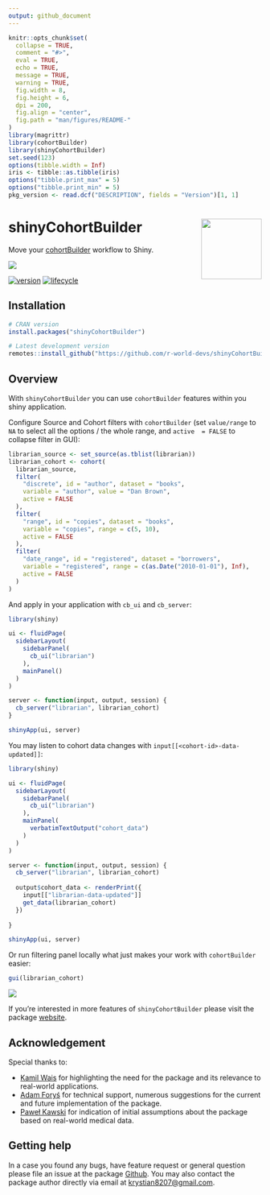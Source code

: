 ```yaml
---
output: github_document
---
```


```r
knitr::opts_chunk$set(
  collapse = TRUE,
  comment = "#>",
  eval = TRUE,        
  echo = TRUE,
  message = TRUE,
  warning = TRUE,
  fig.width = 8,
  fig.height = 6,
  dpi = 200,
  fig.align = "center",
  fig.path = "man/figures/README-"
)
library(magrittr)
library(cohortBuilder)
library(shinyCohortBuilder)
set.seed(123)
options(tibble.width = Inf)
iris <- tibble::as.tibble(iris)
options("tibble.print_max" = 5)
options("tibble.print_min" = 5)
pkg_version <- read.dcf("DESCRIPTION", fields = "Version")[1, 1]
```

# shinyCohortBuilder <img src="man/figures/logo.png" align="right" width="120" />

Move your [cohortBuilder](https://r-world-devs.github.io/cohortBuilder/) workflow to Shiny.

![](man/figures/doc_01.gif)

[![version](https://img.shields.io/static/v1.svg?label=github.com&message=v.`r I(pkg_version)`&color=ff69b4)](https://r-world-devs.github.io/shinyCohortBuilder/)
[![lifecycle](https://img.shields.io/badge/lifecycle-experimental-orange.svg)](https://lifecycle.r-lib.org/articles/stages.html#experimental)

## Installation

```r
# CRAN version
install.packages("shinyCohortBuilder")

# Latest development version
remotes::install_github("https://github.com/r-world-devs/shinyCohortBuilder")
```

## Overview

With `shinyCohortBuilder` you can use `cohortBuilder` features within you shiny application.

Configure Source and Cohort filters with `cohortBuilder` (set `value/range` to `NA` 
to select all the options / the whole range, and `active  = FALSE` to collapse filter in GUI):

```r
librarian_source <- set_source(as.tblist(librarian))
librarian_cohort <- cohort(
  librarian_source,
  filter(
    "discrete", id = "author", dataset = "books", 
    variable = "author", value = "Dan Brown", 
    active = FALSE
  ),
  filter(
    "range", id = "copies", dataset = "books", 
    variable = "copies", range = c(5, 10), 
    active = FALSE
  ),
  filter(
    "date_range", id = "registered", dataset = "borrowers", 
    variable = "registered", range = c(as.Date("2010-01-01"), Inf),
    active = FALSE
  )
)
```

And apply in your application with `cb_ui` and `cb_server`:

```r
library(shiny)

ui <- fluidPage(
  sidebarLayout(
    sidebarPanel(
      cb_ui("librarian")
    ),
    mainPanel()
  )
)

server <- function(input, output, session) {
  cb_server("librarian", librarian_cohort)
}

shinyApp(ui, server)
```

You may listen to cohort data changes with `input[[<cohort-id>-data-updated]]`:

```r
library(shiny)

ui <- fluidPage(
  sidebarLayout(
    sidebarPanel(
      cb_ui("librarian")
    ),
    mainPanel(
      verbatimTextOutput("cohort_data")
    )
  )
)

server <- function(input, output, session) {
  cb_server("librarian", librarian_cohort)
  
  output$cohort_data <- renderPrint({
    input[["librarian-data-updated"]]
    get_data(librarian_cohort)
  })
  
}

shinyApp(ui, server)
```

Or run filtering panel locally what just makes your work with `cohortBuilder` easier:

```r
gui(librarian_cohort)
```

![](man/figures/01.png)

If you're interested in more features of `shinyCohortBuilder` please visit the package [website](https://r-world-devs.github.io/shinyCohortBuilder/).

## Acknowledgement

Special thanks to:

- [Kamil Wais](mailto:kamil.wais@gmail.com) for highlighting the need for the package and its relevance to real-world applications.
- [Adam Foryś](mailto:adam.forys@gmail.com) for technical support, numerous suggestions for the current and future implementation of the package.
- [Paweł Kawski](mailto:pawel.kawski@gmail.com) for indication of initial assumptions about the package based on real-world medical data.

## Getting help

In a case you found any bugs, have feature request or general question please file an issue at the package [Github](https://github.com/r-world-devs/shinyCohortBuilder/issues).
You may also contact the package author directly via email at [krystian8207@gmail.com](mailto:krystian8207@gmail.com).
